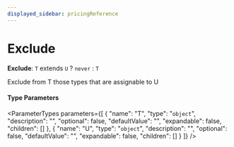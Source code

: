 ```yaml
---
displayed_sidebar: pricingReference
---
```



# Exclude

 **Exclude**: `T` extends `U` ? `never` : `T`

Exclude from T those types that are assignable to U

#### Type Parameters

<ParameterTypes parameters={[
  {
    "name": "T",
    "type": "`object`",
    "description": "",
    "optional": false,
    "defaultValue": "",
    "expandable": false,
    "children": []
  },
  {
    "name": "U",
    "type": "`object`",
    "description": "",
    "optional": false,
    "defaultValue": "",
    "expandable": false,
    "children": []
  }
]} />
